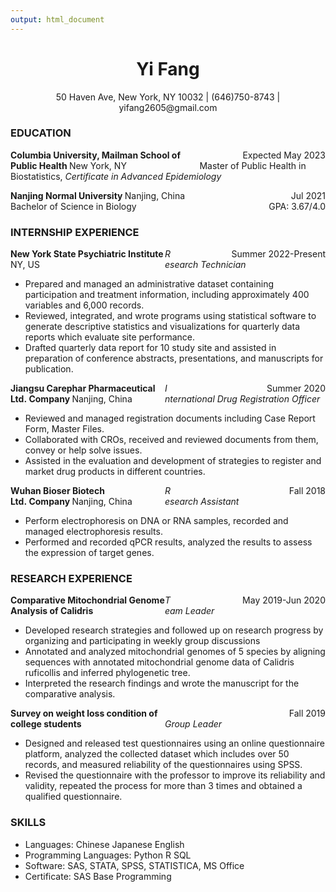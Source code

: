 ```yaml
---
output: html_document
---
```


<h1 style="text-align: center;">Yi Fang</h1>

<center> 50 Haven Ave, New York, NY 10032 | (646)750-8743 | yifang2605@gmail.com </center>

### EDUCATION

<td> 
  <div style="float:left;width:60%;text-align:left; ">
  <b>
  Columbia University, Mailman School of Public Health
  </b> 
  New York, NY
  </div> 
  <div style="float:right;width:40%;text-align:right;">
  Expected May 2023
  </div> 
</td>

Master of Public Health in Biostatistics, *Certificate in Advanced Epidemiology*

<td> 
  <div style="float:left;width:60%;text-align:left; ">
  <b>
  Nanjing Normal University 
  </b> 
  Nanjing, China
  </div> 
  <div style="float:right;width:40%;text-align:right;">
  Jul 2021
  </div> 
</td>

<td> 
  <div style="float:left;width:49%;text-align:left; ">
  Bachelor of Science in Biology
  </div> 
  <div style="float:right;width:49%;text-align:right;">
  GPA: 3.67/4.0
  </div> 
</td>

<br> </br>

###  INTERNSHIP EXPERIENCE
<td> 
  <div style="float:left;width:49%;text-align:left; ">
  <b>
  New York State Psychiatric Institute
  </b> 
  NY, US
  </div> 
  <div style="float:right;width:49%;text-align:right;">
  Summer 2022-Present
  </div> 
</td>

*Research Technician*

- Prepared and managed an administrative dataset containing participation and treatment information, including approximately 400 variables and 6,000 records.
-	Reviewed, integrated, and wrote programs using statistical software to generate descriptive statistics and visualizations for quarterly data reports which evaluate site performance. 
-	Drafted quarterly data report for 10 study site and assisted in preparation of conference abstracts, presentations, and manuscripts for publication.

<td> 
  <div style="float:left;width:49%;text-align:left; ">
  <b>
  Jiangsu Carephar Pharmaceutical Ltd. Company
  </b> 
  Nanjing, China
  </div> 
  <div style="float:right;width:49%;text-align:right;">
  Summer 2020
  </div> 
</td>

*International Drug Registration Officer* 

-	Reviewed and managed registration documents including Case Report Form, Master Files. 
-	Collaborated with CROs, received and reviewed documents from them, convey or help solve issues. 
-	Assisted in the evaluation and development of strategies to register and market drug products in different countries.


<td> 
  <div style="float:left;width:49%;text-align:left; ">
  <b>
  Wuhan Bioser Biotech Ltd. Company
  </b> 
  Nanjing, China
  </div> 
  <div style="float:right;width:49%;text-align:right;">
  Fall 2018
  </div> 
</td>

*Research Assistant*

-	Perform electrophoresis on DNA or RNA samples, recorded and managed electrophoresis results.
-	Performed and recorded qPCR results, analyzed the results to assess the expression of target genes.

### RESEARCH EXPERIENCE
<td> 
  <div style="float:left;width:49%;text-align:left; ">
  <b>
  Comparative Mitochondrial Genome Analysis of Calidris
  </b>
  </div> 
  <div style="float:right;width:49%;text-align:right;">
  May 2019-Jun 2020
  </div> 
</td>

*Team Leader*  

-	Developed research strategies and followed up on research progress by organizing and participating in weekly group discussions
-	Annotated and analyzed mitochondrial genomes of 5 species by aligning sequences with annotated mitochondrial genome data of Calidris ruficollis and inferred phylogenetic tree.
-	Interpreted the research findings and wrote the manuscript for the comparative analysis.

<p style='text-align: right;'>  </p>
<td> 
  <div style="float:left;width:49%;text-align:left; ">
  <b>
  Survey on weight loss condition of college students
  </b>
  </div> 
  <div style="float:right;width:49%;text-align:right;">
  Fall 2019
  </div> 
</td>

*Group Leader*   

-	Designed and released test questionnaires using an online questionnaire platform, analyzed the collected dataset which includes over 50 records, and measured reliability of the questionnaires using SPSS.
-	Revised the questionnaire with the professor to improve its reliability and validity, repeated the process for more than 3 times and obtained a qualified questionnaire.

### SKILLS

- Languages: Chinese Japanese English
- Programming Languages: Python R SQL
- Software: SAS, STATA, SPSS, STATISTICA, MS Office
- Certificate: SAS Base Programming 
